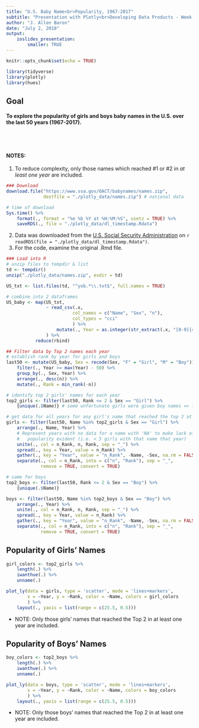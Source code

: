 ```yaml
---
title: "U.S. Baby Name<br>Popularity, 1967-2017"
subtitle: "Presentation with Plotly<br>Developing Data Products - Week 3"
author: "J. Allen Baron"
date: "July 2, 2018"
output:
    ioslides_presentation:
        smaller: TRUE
---
```


```r
knitr::opts_chunk$set(echo = TRUE)
```

```r
library(tidyverse)
library(plotly)
library(hues)
```

## Goal

#### To explore the popularity of girls and boys baby names in the U.S. over the last 50 years (1967-2017).

<br><br>

#### NOTES:

1. To reduce complexity, only those names which reached #1 or #2 in _at least one year_ are included.

```r
### Download 
download.file("https://www.ssa.gov/OACT/babynames/names.zip",
              destfile = "./plotly_data/names.zip") # national data

# time of download
Sys.time() %>%
    format(., format = "%e %b %Y at %H:%M:%S", usetz = TRUE) %>%
    saveRDS(., file = "./plotly_data/dl_timestamp.Rdata")
```
  

2. Data was downloaded from the [U.S. Social Security Administration](https://www.ssa.gov/OACT/babynames/) on `r readRDS(file = "./plotly_data/dl_timestamp.Rdata")`.
3. For the code, examine the original .Rmd file.

```r
### Load into R
# unzip files to tempdir & list
td <- tempdir()
unzip("./plotly_data/names.zip", exdir = td)

US_txt <- list.files(td, "^yob.*\\.txt$", full.names = TRUE)

# combine into 2 dataframes
US_baby <- map(US_txt,
               ~ read_csv(.x,
                         col_names = c("Name", "Sex", "n"),
                         col_types = "cci"
                         ) %>%
                   mutate(., Year = as.integer(str_extract(.x, "[0-9]{4}"))) # add year
               ) %>%
           reduce(rbind)
```

```r
## Filter data by Top 2 names each year
# establish rank by year for girls and boys
last50 <- mutate(US_baby, Sex = recode(Sex, "F" = "Girl", "M" = "Boy")) %>%
    filter(., Year >= max(Year) - 50) %>%
    group_by(., Sex, Year) %>%
    arrange(., desc(n)) %>%
    mutate(., Rank = min_rank(-n))

# identify top 2 girls' names for each year
top2_girls <- filter(last50, Rank <= 2 & Sex == "Girl") %>%
    {unique(.$Name)} # some unfortunate girls were given boy names => filter by sex too

# get data for all years for any girl's name that reached the top 2 at least once
girls <- filter(last50, Name %in% top2_girls & Sex == "Girl") %>%
    arrange(., Name, Year) %>%
    # Represent years with no data for a name with 'NA' to make lack of name
    #   popularity evident (i.e. < 5 girls with that name that year)
    unite(., col = n_Rank, n, Rank, sep = "_") %>%
    spread(., key = Year, value = n_Rank) %>%
    gather(., key = "Year", value = "n_Rank", -Name, -Sex, na.rm = FALSE) %>%
    separate(., col = n_Rank, into = c("n", "Rank"), sep = "_",
             remove = TRUE, convert = TRUE)

# same for boys
top2_boys <- filter(last50, Rank <= 2 & Sex == "Boy") %>%
    {unique(.$Name)}

boys <- filter(last50, Name %in% top2_boys & Sex == "Boy") %>%
    arrange(., Year) %>%
    unite(., col = n_Rank, n, Rank, sep = "_") %>%
    spread(., key = Year, value = n_Rank) %>%
    gather(., key = "Year", value = "n_Rank", -Name, -Sex, na.rm = FALSE) %>%
    separate(., col = n_Rank, into = c("n", "Rank"), sep = "_",
             remove = TRUE, convert = TRUE)
```

## Popularity of Girls' Names
```r
girl_colors <- top2_girls %>%
    length(.) %>%
    iwanthue(.) %>%
    unname(.)

plot_ly(data = girls, type = 'scatter', mode = 'lines+markers',
        x = ~Year, y = ~Rank, color = ~Name, colors = girl_colors
        ) %>%
    layout(., yaxis = list(range = c(25.5, 0.5)))
```
  
- NOTE: Only those girls' names that reached the Top 2 in at least one year are included.

## Popularity of Boys' Names
```r
boy_colors <- top2_boys %>%
    length(.) %>%
    iwanthue(.) %>%
    unname(.)

plot_ly(data = boys, type = 'scatter', mode = 'lines+markers',
        x = ~Year, y = ~Rank, color = ~Name, colors = boy_colors
        ) %>%
    layout(., yaxis = list(range = c(25.5, 0.5)))
```
  
- NOTE: Only those boys' names that reached the Top 2 in at least one year are included.